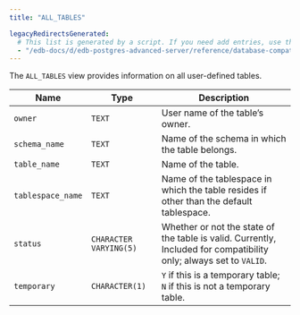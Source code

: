 ```yaml
---
title: "ALL_TABLES"

legacyRedirectsGenerated:
  # This list is generated by a script. If you need add entries, use the `legacyRedirects` key.
  - "/edb-docs/d/edb-postgres-advanced-server/reference/database-compatibility-for-oracle-developers-reference-guide/11/Database_Compatibility_for_Oracle_Developers_Reference_Guide.1.128.html"
---
```


<div id="all_tables" class="registered_link"></div>

The `ALL_TABLES` view provides information on all user-defined tables.

| Name              | Type                    | Description                                                                                                         |
| ----------------- | ----------------------- | ------------------------------------------------------------------------------------------------------------------- |
| `owner`           | `TEXT`                  | User name of the table’s owner.                                                                                     |
| `schema_name`     | `TEXT`                  | Name of the schema in which the table belongs.                                                                      |
| `table_name`      | `TEXT`                  | Name of the table.                                                                                                  |
| `tablespace_name` | `TEXT`                  | Name of the tablespace in which the table resides if other than the default tablespace.                             |
| `status`          | `CHARACTER VARYING(5)`  | Whether or not the state of the table is valid. Currently, Included for compatibility only; always set to `VALID`.  |
| `temporary`       | `CHARACTER(1)`          | `Y` if this is a temporary table; `N` if this is not a temporary table.                                             |

